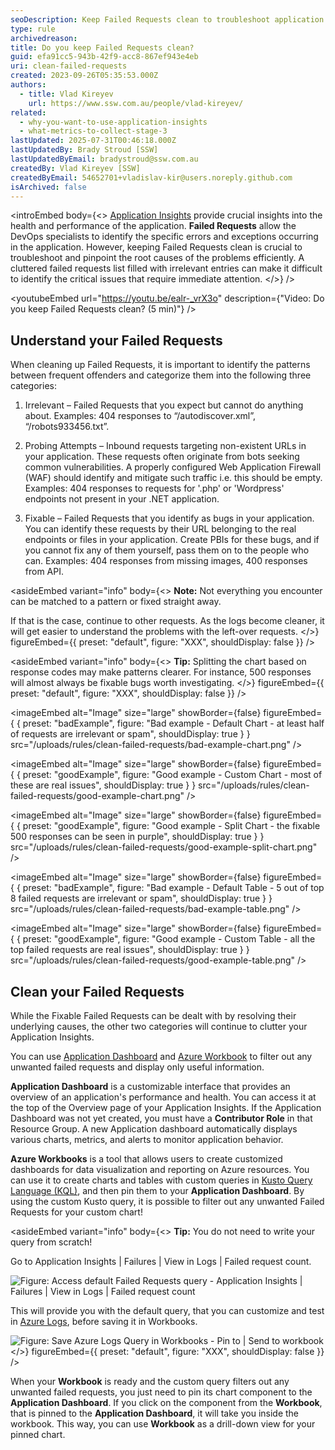 ```yaml
---
seoDescription: Keep Failed Requests clean to troubleshoot application issues efficiently.
type: rule
archivedreason:
title: Do you keep Failed Requests clean?
guid: efa91cc5-943b-42f9-acc8-867ef943e4eb
uri: clean-failed-requests
created: 2023-09-26T05:35:53.000Z
authors:
  - title: Vlad Kireyev
    url: https://www.ssw.com.au/people/vlad-kireyev/
related:
  - why-you-want-to-use-application-insights
  - what-metrics-to-collect-stage-3
lastUpdated: 2025-07-31T00:46:18.000Z
lastUpdatedBy: Brady Stroud [SSW]
lastUpdatedByEmail: bradystroud@ssw.com.au
createdBy: Vlad Kireyev [SSW]
createdByEmail: 54652701+vladislav-kir@users.noreply.github.com
isArchived: false
---
```


<introEmbed
  body={<>
[Application Insights](/why-you-want-to-use-application-insights) provide crucial insights into the health and performance of the application. **Failed Requests** allow the DevOps specialists to identify the specific errors and exceptions occurring in the application. However, keeping Failed Requests clean is crucial to troubleshoot and pinpoint the root causes of the problems efficiently. A cluttered failed requests list filled with irrelevant entries can make it difficult to identify the critical issues that require immediate attention.
  </>}
/>

<youtubeEmbed url="https://youtu.be/ealr-_vrX3o" description={"Video: Do you keep Failed Requests clean? (5 min)"} />


## Understand your Failed Requests

When cleaning up Failed Requests, it is important to identify the patterns between frequent offenders and categorize them into the following three categories:

1. Irrelevant – Failed Requests that you expect but cannot do anything about.
   Examples: 404 responses to “/autodiscover.xml”, “/robots933456.txt”.

2. Probing Attempts – Inbound requests targeting non-existent URLs in your application.
   These requests often originate from bots seeking common vulnerabilities. A properly configured Web Application Firewall (WAF) should identify and mitigate such traffic i.e. this should be empty.
   Examples: 404 responses to requests for '.php' or 'Wordpress' endpoints not present in your .NET application.

3. Fixable – Failed Requests that you identify as bugs in your application.
   You can identify these requests by their URL belonging to the real endpoints or files in your application.
   Create PBIs for these bugs, and if you cannot fix any of them yourself, pass them on to the people who can.
   Examples: 404 responses from missing images, 400 responses from API.


<asideEmbed
  variant="info"
  body={<>
    **Note:** Not everything you encounter can be matched to a pattern or fixed straight away.

If that is the case, continue to other requests. As the logs become cleaner, it will get easier to understand the problems with the left-over requests.
  </>}
  figureEmbed={{
    preset: "default",
    figure: "XXX",
    shouldDisplay: false
  }}
/>



<asideEmbed
  variant="info"
  body={<>
    **Tip:** Splitting the chart based on response codes may make patterns clearer. For instance, 500 responses will almost always be fixable bugs worth investigating.
  </>}
  figureEmbed={{
    preset: "default",
    figure: "XXX",
    shouldDisplay: false
  }}
/>

<imageEmbed
  alt="Image"
  size="large"
  showBorder={false}
  figureEmbed={ {
    preset: "badExample",
    figure: "Bad example - Default Chart - at least half of requests are irrelevant or spam",
    shouldDisplay: true
  } }
  src="/uploads/rules/clean-failed-requests/bad-example-chart.png"
/>


<imageEmbed
  alt="Image"
  size="large"
  showBorder={false}
  figureEmbed={ {
    preset: "goodExample",
    figure: "Good example - Custom Chart - most of these are real issues",
    shouldDisplay: true
  } }
  src="/uploads/rules/clean-failed-requests/good-example-chart.png"
/>


<imageEmbed
  alt="Image"
  size="large"
  showBorder={false}
  figureEmbed={ {
    preset: "goodExample",
    figure: "Good example - Split Chart - the fixable 500 responses can be seen in purple",
    shouldDisplay: true
  } }
  src="/uploads/rules/clean-failed-requests/good-example-split-chart.png"
/>


<imageEmbed
  alt="Image"
  size="large"
  showBorder={false}
  figureEmbed={ {
    preset: "badExample",
    figure: "Bad example - Default Table - 5 out of top 8 failed requests are irrelevant or spam",
    shouldDisplay: true
  } }
  src="/uploads/rules/clean-failed-requests/bad-example-table.png"
/>


<imageEmbed
  alt="Image"
  size="large"
  showBorder={false}
  figureEmbed={ {
    preset: "goodExample",
    figure: "Good example - Custom Table - all the top failed requests are real issues",
    shouldDisplay: true
  } }
  src="/uploads/rules/clean-failed-requests/good-example-table.png"
/>


## Clean your Failed Requests

While the Fixable Failed Requests can be dealt with by resolving their underlying causes, the other two categories will continue to clutter your Application Insights.

You can use [Application Dashboard](https://learn.microsoft.com/en-us/azure/azure-monitor/app/overview-dashboard#application-dashboard?WT.mc_id=AZ-MVP-33518) and [Azure Workbook](https://learn.microsoft.com/en-us/azure/azure-monitor/visualize/workbooks-overview?WT.mc_id=AZ-MVP-33518) to filter out any unwanted failed requests and display only useful information.

**Application Dashboard** is a customizable interface that provides an overview of an application's performance and health. You can access it at the top of the Overview page of your Application Insights. If the Application Dashboard was not yet created, you must have a **Contributor Role** in that Resource Group. A new Application dashboard automatically displays various charts, metrics, and alerts to monitor application behavior.

**Azure Workbooks** is a tool that allows users to create customized dashboards for data visualization and reporting on Azure resources. You can use it to create charts and tables with custom queries in [Kusto Query Language (KQL)](https://learn.microsoft.com/en-us/azure/data-explorer/kusto/query/?WT.mc_id=AZ-MVP-33518), and then pin them to your **Application Dashboard**. By using the custom Kusto query, it is possible to filter out any unwanted Failed Requests for your custom chart!


<asideEmbed
  variant="info"
  body={<>
    **Tip:** You do not need to write your query from scratch!

Go to Application Insights | Failures | View in Logs | Failed request count.

![Figure: Access default Failed Requests query - Application Insights | Failures | View in Logs | Failed request count](/uploads/rules/clean-failed-requests/failed-requests-logs.png)

This will provide you with the default query, that you can customize and test in [Azure Logs](https://learn.microsoft.com/en-us/azure/azure-monitor/logs/data-platform-logs?WT.mc_id=AZ-MVP-33518), before saving it in Workbooks.

![Figure: Save Azure Logs Query in Workbooks - Pin to | Send to workbook](/uploads/rules/clean-failed-requests/send-to-workbook.png)
  </>}
  figureEmbed={{
    preset: "default",
    figure: "XXX",
    shouldDisplay: false
  }}
/>


When your **Workbook** is ready and the custom query filters out any unwanted failed requests, you just need to pin its chart component to the **Application Dashboard**. If you click on the component from the **Workbook**, that is pinned to the **Application Dashboard**, it will take you inside the workbook. This way, you can use **Workbook** as a drill-down view for your pinned chart.
